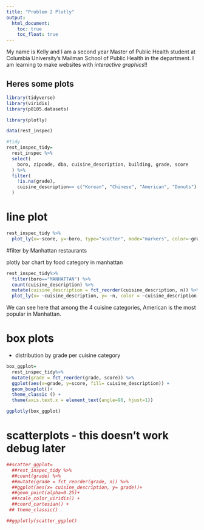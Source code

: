 ```yaml
---
title: "Problem 2 Plotly"
output: 
  html_document:
    toc: true
    toc_float: true
---
```


My name is Kelly and I am a second year Master of Public Health student at Columbia University's Mailman School of Public Health in the department. I am learning to make websites with _interactive graphics_!!

## Heres some plots 
```r
library(tidyverse)
library(viridis)
library(p8105.datasets)

library(plotly)
```

```r
data(rest_inspec)

#tidy
rest_inspec_tidy=
  rest_inspec %>% 
  select(
    boro, zipcode, dba, cuisine_description, building, grade, score
  ) %>% 
  filter(
    !is.na(grade),
    cuisine_description== c("Korean", "Chinese", "American", "Donuts")
  )
```
# line plot 
```r
rest_inspec_tidy %>% 
  plot_ly(x=~score, y=~boro, type="scatter", mode="markers", color=~grade, alpha=0.5 )
```


#filter by Manhattan restaurants

plotly bar chart by food category in manhattan
```r
rest_inspec_tidy%>% 
  filter(boro=="MANHATTAN") %>% 
  count(cuisine_description) %>% 
  mutate(cuisine_description = fct_reorder(cuisine_description, n)) %>% 
  plot_ly(x= ~cuisine_description, y= ~n, color = ~cuisine_description, type="bar")
```
We can see here that among the 4 cuisine categories, American is the most popular in Manhattan. 

# box plots
* distribution by grade per cuisine category
```r
box_ggplot=
  rest_inspec_tidy%>% 
  mutate(grade = fct_reorder(grade, score)) %>% 
  ggplot(aes(x=grade, y=score, fill= cuisine_description)) +
  geom_boxplot()+
  theme_classic () +
  theme(axis.text.x = element_text(angle=90, hjust=1))

ggplotly(box_ggplot)
```

# scatterplots  - this doesn't work debug later
```r
##scatter_ggplot=
  ##rest_inspec_tidy %>% 
  ##count(grade) %>% 
  ##mutate(grade = fct_reorder(grade, n)) %>% 
  ##ggplot(aes(x= cuisine_description, y= grade))+
  ##geom_point(alpha=0.25)+
  ##scale_color_viridis() +
  ##coord_cartesian() +
 ## theme_classic()

##ggplotly(scatter_ggplot)
```



